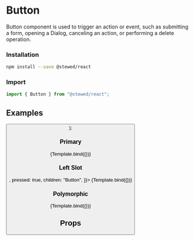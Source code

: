 
<Meta title="Components/Button" component={Button} />

# Button

Button component is used to trigger an action or event, such as submitting a form, opening a Dialog, canceling an action, or performing a delete operation.

### Installation

```bash
npm install --save @stewed/react
```

### Import

```js
import { Button } from "@stewed/react";
```

## Examples

  <Theme>
    <Button {...args} />
  </Theme>
);

### Primary

<Canvas>
  <Story
    name="Primary"
    args={{
      disabled: false,
      size: "md",
      skin: "primary",
      appearance: "filled",
      children: "Button",
    }}>
    {Template.bind({})}
  </Story>
</Canvas>

### Left Slot

<Canvas>
  <Story
    name="Left Slot"
    args={{
      leftSlot: <FiSearch />,
      pressed: true,
      children: "Button",
    }}>
    {Template.bind({})}
  </Story>
</Canvas>

### Polymorphic

<Canvas>
  <Story
    name="Polymorphic"
    args={{
      as: "a",
      href: "#",
      children: "Button",
    }}>
    {Template.bind({})}
  </Story>
</Canvas>

## Props

<ArgsTable of={Button} />
